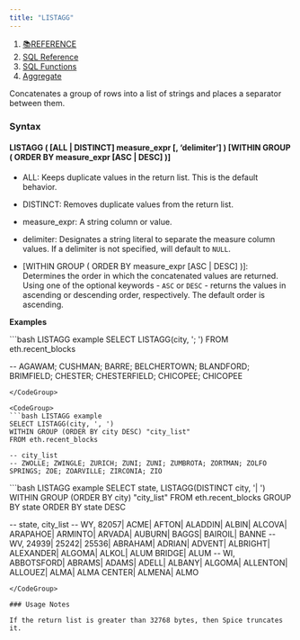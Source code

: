 ```yaml
---
title: "LISTAGG"
---
```


1. [📚REFERENCE](/reference)
2. [SQL Reference](/reference/sql-reference)
3. [SQL Functions](/reference/sql-reference/all-functions)
4. [Aggregate](/reference/sql-reference/all-functions/aggregate)

Concatenates a group of rows into a list of strings and places a separator between them.

### Syntax

#### LISTAGG ( \[ALL | DISTINCT] measure\_expr \[, ‘delimiter’] ) \[WITHIN GROUP ( ORDER BY measure\_expr \[ASC | DESC] )]

* ALL: Keeps duplicate values in the return list. This is the default behavior.

* DISTINCT: Removes duplicate values from the return list.

* measure\_expr: A string column or value.

* delimiter: Designates a string literal to separate the measure column values. If a delimiter is not specified, will default to `NULL`.

* \[WITHIN GROUP ( ORDER BY measure\_expr \[ASC | DESC] )]: Determines the order in which the concatenated values are returned. Using one of the optional keywords - `ASC` or `DESC` - returns the values in ascending or descending order, respectively. The default order is ascending.

**Examples**

<CodeGroup>
  ```bash LISTAGG example
  SELECT LISTAGG(city, '; ')
  FROM eth.recent_blocks

  -- AGAWAM; CUSHMAN; BARRE; BELCHERTOWN; BLANDFORD; BRIMFIELD; CHESTER; CHESTERFIELD; CHICOPEE; CHICOPEE
  ```
</CodeGroup>

<CodeGroup>
  ```bash LISTAGG example
  SELECT LISTAGG(city, ', ') 
  WITHIN GROUP (ORDER BY city DESC) "city_list" 
  FROM eth.recent_blocks

  -- city_list
  -- ZWOLLE; ZWINGLE; ZURICH; ZUNI; ZUNI; ZUMBROTA; ZORTMAN; ZOLFO SPRINGS; ZOE; ZOARVILLE; ZIRCONIA; ZIO
  ```
</CodeGroup>

<CodeGroup>
  ```bash LISTAGG example
  SELECT state,
  LISTAGG(DISTINCT city, '| ')
  WITHIN GROUP (ORDER BY city) "city_list"
  FROM eth.recent_blocks
  GROUP BY state
  ORDER BY state DESC

  -- state, city_list
  -- WY, 82057| ACME| AFTON| ALADDIN| ALBIN| ALCOVA| ARAPAHOE| ARMINTO| ARVADA| AUBURN| BAGGS| BAIROIL| BANNE
  -- WV, 24939| 25242| 25536| ABRAHAM| ADRIAN| ADVENT| ALBRIGHT| ALEXANDER| ALGOMA| ALKOL| ALUM BRIDGE| ALUM
  -- WI, ABBOTSFORD| ABRAMS| ADAMS| ADELL| ALBANY| ALGOMA| ALLENTON| ALLOUEZ| ALMA| ALMA CENTER| ALMENA| ALMO
  ```
</CodeGroup>

### Usage Notes

If the return list is greater than 32768 bytes, then Spice truncates it.
